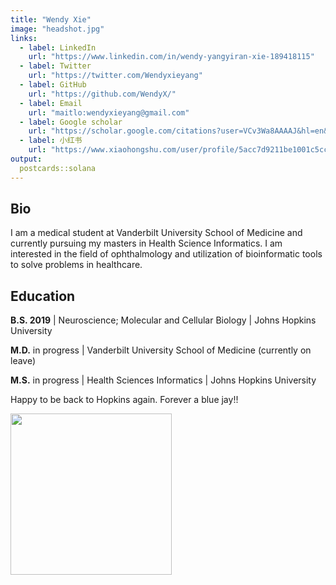 ```yaml
---
title: "Wendy Xie"
image: "headshot.jpg"
links:
  - label: LinkedIn
    url: "https://www.linkedin.com/in/wendy-yangyiran-xie-189418115"
  - label: Twitter
    url: "https://twitter.com/Wendyxieyang"
  - label: GitHub
    url: "https://github.com/WendyX/"
  - label: Email
    url: "maitlo:wendyxieyang@gmail.com"
  - label: Google scholar
    url: "https://scholar.google.com/citations?user=VCv3Wa8AAAAJ&hl=en&inst=8389273007308439986"
  - label: 小红书
    url: "https://www.xiaohongshu.com/user/profile/5acc7d9211be1001c5ccb605?xhsshare=CopyLink&appuid=5acc7d9211be1001c5ccb605&apptime=1693976320"
output:
  postcards::solana
---
```


## Bio

I am a medical student at Vanderbilt University School of Medicine and currently pursuing my masters in Health Science Informatics. I am interested in the field of ophthalmology and utilization of bioinformatic tools to solve problems in healthcare.

## Education

**B.S. 2019** \| Neuroscience; Molecular and Cellular Biology \| Johns Hopkins University

**M.D.** in progress \| Vanderbilt University School of Medicine (currently on leave)

**M.S.** in progress \| Health Sciences Informatics \| Johns Hopkins University

Happy to be back to Hopkins again. Forever a blue jay!!

![](IMG_5109.jpg){width="258"}
